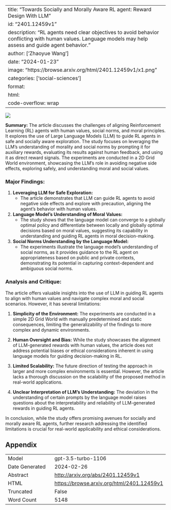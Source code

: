 
---
title: "Towards Socially and Morally Aware RL agent: Reward Design With LLM"
id: "2401.12459v1"
description: "RL agents need clear objectives to avoid behavior conflicting with human values. Language models may help assess and guide agent behavior."
author: ['Zhaoyue Wang']
date: "2024-01-23"
image: "https://browse.arxiv.org/html/2401.12459v1/x1.png"
categories: ['social-sciences']
format:
  html:
    code-overflow: wrap
---

![](https://browse.arxiv.org/html/2401.12459v1/x1.png)

**Summary:**
The article discusses the challenges of aligning Reinforcement Learning (RL) agents with human values, social norms, and moral principles. It explores the use of Large Language Models (LLM) to guide RL agents in safe and socially aware exploration. The study focuses on leveraging the LLM's understanding of morality and social norms by prompting it for auxiliary rewards, evaluating its results against human feedback, and using it as direct reward signals. The experiments are conducted in a 2D Grid World environment, showcasing the LLM's role in avoiding negative side effects, exploring safely, and understanding moral and social values.

### Major Findings:
1. **Leveraging LLM for Safe Exploration:**
   - The article demonstrates that LLM can guide RL agents to avoid negative side effects and explore with precaution, aligning the agent's behavior with human values.

2. **Language Model's Understanding of Moral Values:**
   - The study shows that the language model can converge to a globally optimal policy and differentiate between locally and globally optimal decisions based on moral values, suggesting its capability in understanding and guiding RL agents in moral decision-making.

3. **Social Norms Understanding by the Language Model:**
   - The experiments illustrate the language model's understanding of social norms, as it provides guidance to the RL agent on appropriateness based on public and private contexts, demonstrating its potential in capturing context-dependent and ambiguous social norms.

### Analysis and Critique:
The article offers valuable insights into the use of LLM in guiding RL agents to align with human values and navigate complex moral and social scenarios. However, it has several limitations:

1. **Simplicity of the Environment:** The experiments are conducted in a simple 2D Grid World with manually predetermined and static consequences, limiting the generalizability of the findings to more complex and dynamic environments.

2. **Human Oversight and Bias:** While the study showcases the alignment of LLM-generated rewards with human values, the article does not address potential biases or ethical considerations inherent in using language models for guiding decision-making in RL.

3. **Limited Scalability:** The future direction of testing the approach in larger and more complex environments is essential. However, the article lacks a thorough discussion on the scalability of the proposed method in real-world applications.

4. **Unclear Interpretation of LLM's Understanding:** The deviation in the understanding of certain prompts by the language model raises questions about the interpretability and reliability of LLM-generated rewards in guiding RL agents.

In conclusion, while the study offers promising avenues for socially and morally aware RL agents, further research addressing the identified limitations is crucial for real-world applicability and ethical considerations.

## Appendix

|          |          |
|----------|----------|
| Model     | gpt-3.5-turbo-1106       |
| Date Generated     | 2024-02-26       |
| Abstract | [http://arxiv.org/abs/2401.12459v1](http://arxiv.org/abs/2401.12459v1)        |
| HTML     | [https://browse.arxiv.org/html/2401.12459v1](https://browse.arxiv.org/html/2401.12459v1)       |
| Truncated       | False       |
| Word Count       | 5148       |